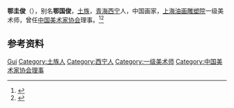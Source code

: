 '''鄂圭俊'''（{{bd|1942年|}}），别名'''鄂国俊'''，[[土族|土族]]，[[青海|青海]][[西宁|西宁]]人，中国画家，[[上海油画雕塑院|上海油画雕塑院]]一级美术师，曾任[[中国美术家协会|中国美术家协会]]理事。<ref>{{Cite book|title=中国当代艺术界名人录|author=中国名人研究院编; 异天, 戈德主编|publisher=社会科学文献出版社|year=1993|isbn=|location=北京|pages=}}</ref><ref>{{Cite book|title=中国少数民族艺术词典|author=殷海山, 李耀宗, 郭洁主编|publisher=民族出版社|year=1991|isbn=|location=北京|pages=}}</ref>

== 参考资料 ==
{{reflist}}

{{Navboxes
| title  = 鄂圭俊在[[中国美术家协会|中国美术家协会]]的职务
| list1  =
{{中国美术家协会第四届理事会}}
}}

{{Authority control}}
{{DEFAULTSORT:E}}
[[Category:鄂姓|Gui]]
[[Category:土族人|Category:土族人]]
[[Category:西宁人|Category:西宁人]]
[[Category:一级美术师|Category:一级美术师]]
[[Category:中国美术家协会理事|Category:中国美术家协会理事]]

{{中国人物小作品}}